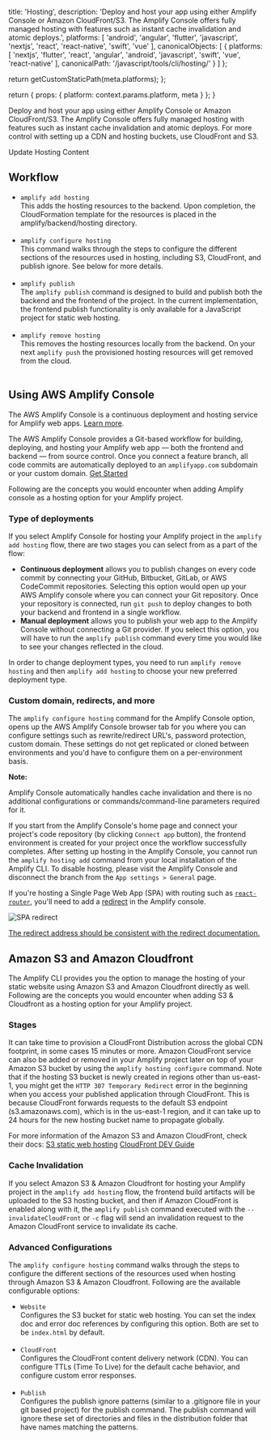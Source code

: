                   
  title: 'Hosting',
  description: 'Deploy and host your app using either Amplify Console or Amazon CloudFront/S3. The Amplify Console offers fully managed hosting with features such as instant cache invalidation and atomic deploys.',
  platforms: [
    'android',
    'angular',
    'flutter',
    'javascript',
    'nextjs',
    'react',
    'react-native',
    'swift',
    'vue'
  ],
  canonicalObjects: [
    {
      platforms: [
        'nextjs',
        'flutter',
        'react',
        'angular',
        'android',
        'javascript',
        'swift',
        'vue',
        'react-native'
      ],
      canonicalPath: '/javascript/tools/cli/hosting/'
    }
  ]
};

  return getCustomStaticPath(meta.platforms);
};

  return {
    props: {
      platform: context.params.platform,
      meta
    }
  };
}
          

Deploy and host your app using either Amplify Console or Amazon CloudFront/S3. The Amplify Console offers fully managed hosting with features such as instant cache invalidation and atomic deploys. For more control with setting up a CDN and hosting buckets, use CloudFront and S3.

Update Hosting Content

## Workflow

- `amplify add hosting`<br/>
This adds the hosting resources to the backend. Upon completion, the CloudFormation template for the resources is placed in the amplify/backend/hosting directory. <br/><br/>
- `amplify configure hosting`<br/>
This command walks through the steps to configure the different sections of the resources used in hosting, including S3, CloudFront, and publish ignore. See below for more details.<br/><br/>
- `amplify publish`<br/>
The `amplify publish` command is designed to build and publish both the backend and the frontend of the project. In the current implementation, the frontend publish functionality is only available for a JavaScript project for static web hosting.<br/><br/>
- `amplify remove hosting`<br/>
This removes the hosting resources locally from the backend. On your next `amplify push` the provisioned hosting resources will get removed from the cloud. <br/><br/>

## Using AWS Amplify Console

<Callout>

The AWS Amplify Console is a continuous deployment and hosting service for Amplify web apps. [Learn more](https://console.amplify.aws).

</Callout>

The AWS Amplify Console provides a Git-based workflow for building, deploying, and hosting your Amplify web app — both the frontend and backend — from source control. Once you connect a feature branch, all code commits are automatically deployed to an `amplifyapp.com` subdomain or your custom domain. [Get Started](https://docs.aws.amazon.com/amplify/latest/userguide/getting-started.html)

Following are the concepts you would encounter when adding Amplify console as a hosting option for your Amplify project.

### Type of deployments

If you select Amplify Console for hosting your Amplify project in the `amplify add hosting` flow, there are two stages you can select from as a part of the flow:

- **Continuous deployment** allows you to publish changes on every code commit by connecting your GitHub, Bitbucket, GitLab, or AWS CodeCommit repositories. Selecting this option would open up your AWS Amplify console where you can connect your Git  repository. Once your repository is connected, run `git push` to deploy changes to both your backend and frontend in a single workflow.
- **Manual deployment** allows you to publish your web app to the Amplify Console without connecting a Git provider. If you select this option, you will have to run the `amplify publish` command every time you would like to see your changes reflected in the cloud.

In order to change deployment types, you need to run `amplify remove hosting` and then `amplify add hosting` to choose your new preferred deployment type.

### Custom domain, redirects, and more

The `amplify configure hosting` command for the Amplify Console option, opens up the AWS Amplify Console browser tab for you where you can configure settings such as rewrite/redirect URL's, password protection, custom domain.
These settings do not get replicated or cloned between environments and you'd have to configure them on a per-environment basis.

**Note:**

Amplify Console automatically handles cache invalidation and there is no additional configurations or commands/command-line parameters required for it.

If you start from the Amplify Console's home page and connect your project's code repository (by clicking `Connect app` button), the frontend environment is created for your project once the workflow successfully completes. After setting up hosting in the Amplify Console, you cannot run the `amplify hosting add` command from your local installation of the Amplify CLI. To disable hosting, please visit the Amplify Console and disconnect the branch from the `App settings > General` page.

If you're hosting a Single Page Web App (SPA) with routing such as [`react-router`](https://reactrouter.com/en/main/start/tutorial), you'll need to add a [redirect](https://docs.aws.amazon.com/amplify/latest/userguide/redirects.html#redirects-for-single-page-web-apps-spa) in the Amplify console.

![SPA redirect](/images/hosting/spa-redirect.png)

[The redirect address should be consistent with the redirect documentation.](https://docs.aws.amazon.com/amplify/latest/userguide/redirects.html#redirects-for-single-page-web-apps-spa)

## Amazon S3 and Amazon Cloudfront

The Amplify CLI provides you the option to manage the hosting of your static website using Amazon S3 and Amazon Cloudfront directly as well. Following are the concepts you would encounter when adding S3 & Cloudfront as a hosting option for your Amplify project.

### Stages

It can take time to provision a CloudFront Distribution across the global CDN footprint, in some cases 15 minutes or more. Amazon CloudFront service can also be added or removed in your Amplify project later on top of your Amazon S3 bucket by using the `amplify hosting configure` command. Note that if the hosting S3 bucket is newly created in regions other than us-east-1, you might get the `HTTP 307 Temporary Redirect` error in the beginning when you access your published application through CloudFront. This is because CloudFront forwards requests to the default S3 endpoint (s3.amazonaws.com), which is in the us-east-1 region, and it can take up to 24 hours for the new hosting bucket name to propagate globally.

For more  information of the Amazon S3 and Amazon CloudFront, check their docs:
[S3 static web hosting](https://docs.aws.amazon.com/AmazonS3/latest/dev/WebsiteHosting.html)
[CloudFront DEV Guide](https://docs.aws.amazon.com/AmazonCloudFront/latest/DeveloperGuide/Introduction.html)

### Cache Invalidation

If you select Amazon S3 & Amazon Cloudfront for hosting your Amplify project in the `amplify add hosting` flow, the frontend build artifacts will be uploaded to the S3 hosting bucket, and then if Amazon CloudFront is enabled along with it, the `amplify publish` command executed with the `--invalidateCloudFront` or `-c` flag will send an invalidation request to the Amazon CloudFront service to invalidate its cache.

### Advanced Configurations

The `amplify configure hosting` command walks through the steps to configure the different sections of the resources used when hosting through Amazon S3 & Amazon Cloudfront. Following are the available configurable options:

- `Website`<br/>
Configures the S3 bucket for static web hosting. You can set the index doc and error doc references by configuring this option. Both are set to be `index.html` by default.<br/><br/>
- `CloudFront`<br/>
Configures the CloudFront content delivery network (CDN). You can configure TTLs (Time To Live) for the default cache behavior, and configure custom error responses.<br/><br/>
- `Publish`<br/>
Configures the publish ignore patterns (similar to a .gitignore file in your git based project) for the publish command. The publish command will ignore these set of directories and files in the distribution folder that have names matching the patterns.
